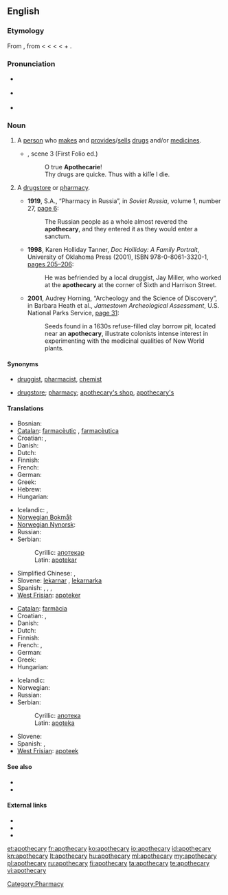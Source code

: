 {{was wotd|2010|June|3}}
==English==

===Etymology===
From {{etyl|fro}} {{term|apotecaire}}, from {{etyl|la}} {{term|lang=la|apothecarius||storekeeper}} < {{etyl|la}} {{term|lang=la|apotheca||repository, storehouse, warehouse, in {{etyl|ML.}} shop, store}} < {{etyl|grc}} {{term|lang=grc|ἀποθήκη||tr=apothēkē|a repository, storehouse}} <
{{term|ἀποτίθημι|lang=grc|tr=apotithēmi||to put away}} < {{term|lang=grc|ἀπό|tr=apo||away}} + {{term|lang=grc|τίθημι|tr=tithēmi||to put}}.

===Pronunciation===
* {{a|UK}} {{IPA|/əˈpɒθəkəɹi/}}
* {{a|US}} {{IPA|/əˈpɑθəˌkɛəɻi/}}
* {{audio|en-us-apothecary.ogg|Audio (US)}}

===Noun===
{{en-noun|apothecaries}}

# {{context|now|_|historical}} A [[person]] who [[make]]s and [[provide]]s/[[sell]]s [[drug]]s and/or [[medicine]]s.
#* {{RQ:Shakespeare Romeo|V}}, scene 3 (First Folio ed.)
#*: O true '''Apothecarie'''!<br/>Thy drugs are quicke. Thus with a kiſſe I die.
# {{context|nonstandard|now|_|historical}} A [[drugstore]] or [[pharmacy]].
#* '''1919''', S.A., “Pharmacy in Russia”, in ''Soviet Russia'', volume 1, number 27, [http://books.google.com/books?id=ElVGAAAAMAAJ&pg=RA12-PA6&dq=apothecary page 6]:
#*: The Russian people as a whole almost revered the '''apothecary''', and they entered it as they would enter a sanctum.
#* '''1998''', Karen Holliday Tanner, ''Doc Holliday: A Family Portrait'', University of Oklahoma Press (2001), ISBN 978-0-8061-3320-1, [http://books.google.com/books?id=O9GXyeUpDaIC&pg=PA205&dq=apothecary pages 205–206]:
#*: He was befriended by a local druggist, Jay Miller, who worked at the '''apothecary''' at the corner of Sixth and Harrison Street.
#* '''2001''', Audrey Horning, “Archeology and the Science of Discovery”, in Barbara Heath et al., ''Jamestown Archeological Assessment'', U.S. National Parks Service, [http://books.google.com/books?id=DLWVFHB4sfsC&pg=PA31&dq=apothecary page 31]:
#*: Seeds found in a 1630s refuse-filled clay borrow pit, located near an '''apothecary''', illustrate colonists {{SIC}} <!-- no apostrophe --> intense interest in experimenting with the medicinal qualities of New World plants.

====Synonyms====
* {{sense|person who makes and sells drugs}} [[druggist]], [[pharmacist]], [[chemist]]
* {{sense|store that sells drugs}} [[drugstore]]; [[pharmacy]]; [[apothecary's shop]], [[apothecary's]] {{qualifier|UK}}

====Translations====
{{trans-top|a person}}
* Bosnian: {{t-|bs|apotekar|m}}
* [[Catalan]]: [[farmacèutic]] {{m}}, [[farmacèutica]] {{f}}
* Croatian: {{t-|hr|apotekar|m}}, {{t-|hr|ljekarnik|m}}
* Danish: {{t+|da|apoteker|c}}
* Dutch: {{t+|nl|apotheker|m}}
* Finnish: {{t+|fi|apteekkari}}
* French: {{t+|fr|apothicaire|m}}
* German: {{t+|de|Apotheker|m}}
* Greek: {{t+|el|φαρμακοποιός|m}}
* Hebrew: {{t+|he|רוקח|tr=rokeiach}}
* Hungarian: {{t+|hu|patikus}}
{{trans-mid}}
* Icelandic: {{t-|is|apótekari|m}}, {{t|is|lyfsali|m}}
* [[Norwegian Bokmål]]: {{t-|no|apoteker|m}}
* [[Norwegian Nynorsk]]: {{t-|nn|apotekar|m|xs=Norwegian Nynorsk}}
* Russian: {{t+|ru|аптекарь|m}}
* Serbian:
*: Cyrillic: [[апотекар#Serbian|апотекар]] {{m}}
*: Latin: [[apotekar#Serbian|apotekar]] {{m}}
* Simplified Chinese: {{tø|zh-cn|药师}}, {{tø|zh-cn|药剂师}}
* Slovene: [[lekarnar]] {{m}}, [[lekarnarka]] {{f}}
* Spanish: {{t+|es|farmacéutico|m}}, {{t-|es|farmacéutica|f}}, {{t|es|apoticario}} , {{t|es|boticario}}
* [[West Frisian]]: [[apoteker]] {{m}}
{{trans-bottom}}

{{trans-top|a drugstore}}
* [[Catalan]]: [[farmàcia]] {{m}}
* Croatian: {{t-|hr|apoteka|f}}, {{t+|hr|ljekarna|f}}
* Danish: {{t+|da|apotek|n}}
* Dutch: {{t+|nl|apotheek|m}}
* Finnish: {{t+|fi|apteekki}}
* French: {{t+|fr|pharmacie|f}} , {{t|fr|apothicairerie}}
* German: {{t+|de|Apotheke|f}}
* Greek: {{t+|el|φαρμακείο|n}}
* Hungarian: {{t+|hu|patika}}
{{trans-mid}}
* Icelandic: {{t+|is|apótek|n}}
* Norwegian: {{t+|no|apotek|n}}
* Russian: {{t+|ru|аптека|f}}
* Serbian:
*: Cyrillic: [[апотека#Serbian|апотека]] {{f}}
*: Latin: [[apoteka#Serbian|apoteka]] {{f}}
* Slovene: {{t+|sl|lekarna|f}}
* Spanish: {{t-|es|farmacia|m}} , {{t-|es|botica}}
* [[West Frisian]]: [[apoteek]] {{n}}
{{trans-bottom}}

====See also====
* {{pedialite|Apothecary}}
* {{pedialite|Pharmacy}}

====External links====
* {{R:Webster 1913}}
* {{R:Century 1911}}
* {{R:OneLook}}

[[Category:Pharmacy]]

[[et:apothecary]]
[[fr:apothecary]]
[[ko:apothecary]]
[[io:apothecary]]
[[id:apothecary]]
[[kn:apothecary]]
[[lt:apothecary]]
[[hu:apothecary]]
[[ml:apothecary]]
[[my:apothecary]]
[[pl:apothecary]]
[[ru:apothecary]]
[[fi:apothecary]]
[[ta:apothecary]]
[[te:apothecary]]
[[vi:apothecary]]